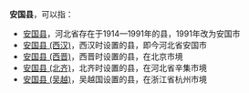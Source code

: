 '''安国县'''，可以指：
*[[安国市|安国县]]，河北省存在于1914—1991年的县，1991年改为安国市
*[[安国县_(西汉)|安国县 (西汉)]]，西汉时设置的县，即今河北省安国市
*[[安国县_(西晋)|安国县 (西晋)]]，西晋时设置的县，在北京市境
*[[安国县_(北齐)|安国县 (北齐)]]，北齐时设置的县，在河北省辛集市境
*[[安国县_(吴越)|安国县 (吴越)]]，吴越国设置的县，在浙江省杭州市境

{{Disambig|A|Cat=三字中国县名消歧义}}